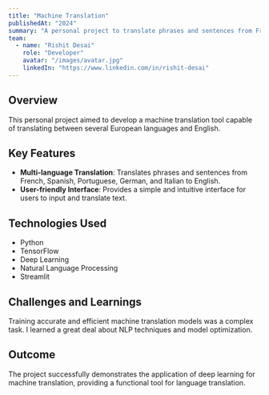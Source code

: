 ```yaml
---
title: "Machine Translation"
publishedAt: "2024"
summary: "A personal project to translate phrases and sentences from French, Spanish, Portuguese, German, and Italian to English."
team:
  - name: "Rishit Desai"
    role: "Developer"
    avatar: "/images/avatar.jpg"
    linkedIn: "https://www.linkedin.com/in/rishit-desai"
---
```


## Overview

This personal project aimed to develop a machine translation tool capable of translating between several European languages and English.

## Key Features

-   **Multi-language Translation**:  Translates phrases and sentences from French, Spanish, Portuguese, German, and Italian to English.
-   **User-friendly Interface**:  Provides a simple and intuitive interface for users to input and translate text.

## Technologies Used

-   Python
-   TensorFlow
-   Deep Learning
-   Natural Language Processing
-   Streamlit

## Challenges and Learnings

Training accurate and efficient machine translation models was a complex task. I learned a great deal about NLP techniques and model optimization.

## Outcome

The project successfully demonstrates the application of deep learning for machine translation, providing a functional tool for language translation.
